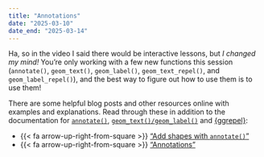 ```yaml
---
title: "Annotations"
date: "2025-03-10"
date_end: "2025-03-14"
---
```


Ha, so in the video I said there would be interactive lessons, but *I changed my mind!* You're only working with a few new functions this session (`annotate()`, `geom_text()`, `geom_label()`, `geom_text_repel()`, and `geom_label_repel()`), and the best way to figure out how to use them is to use them!

There are some helpful blog posts and other resources online with examples and explanations. Read through these in addition to the documentation for [`annotate()`](https://ggplot2.tidyverse.org/reference/annotate.html), [`geom_text()/geom_label()`](https://ggplot2.tidyverse.org/reference/geom_text.html) and [{ggrepel}](https://cran.r-project.org/web/packages/ggrepel/vignettes/ggrepel.html):

- {{< fa arrow-up-right-from-square >}} ["Add shapes with `annotate()`"](https://www.r-graph-gallery.com/233-add-annotations-on-ggplot2-chart.html)
- {{< fa arrow-up-right-from-square >}} ["Annotations"](https://ggplot2-book.org/annotations.html)
